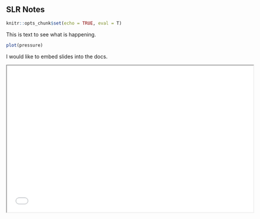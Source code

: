 ## SLR Notes 

```r
knitr::opts_chunk$set(echo = TRUE, eval = T)
```

This is text to see what is happening. 

```r
plot(pressure)
```

I would like to embed slides into the docs. 

<iframe seamless width="672" height="400px" frameborde="0" src="../slides/03-slr.html"></iframe>


